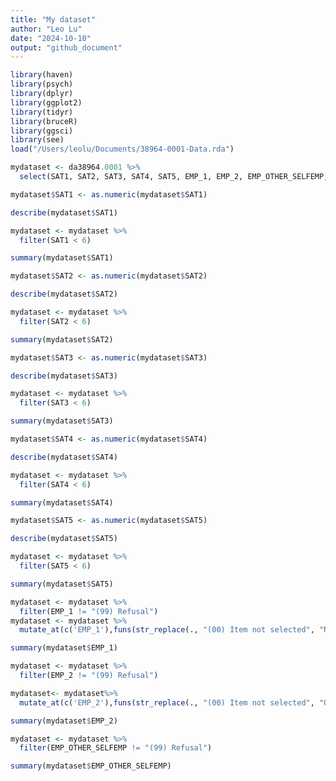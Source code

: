 ```yaml
---
title: "My dataset"
author: "Leo Lu"
date: "2024-10-10"
output: "github_document"
---
```

```r
library(haven)
library(psych)
library(dplyr)
library(ggplot2)
library(tidyr)
library(bruceR)
library(ggsci)
library(see)
load("/Users/leolu/Documents/38964-0001-Data.rda")

```

```r
mydataset <- da38964.0001 %>%
  select(SAT1, SAT2, SAT3, SAT4, SAT5, EMP_1, EMP_2, EMP_OTHER_SELFEMP, SOCIAL_2, AGE, WORK_HRS, SLEEPHRS)

mydataset$SAT1 <- as.numeric(mydataset$SAT1)

describe(mydataset$SAT1)

mydataset <- mydataset %>%
  filter(SAT1 < 6)

summary(mydataset$SAT1)

mydataset$SAT2 <- as.numeric(mydataset$SAT2)

describe(mydataset$SAT2)

mydataset <- mydataset %>%
  filter(SAT2 < 6)

summary(mydataset$SAT2)

mydataset$SAT3 <- as.numeric(mydataset$SAT3)

describe(mydataset$SAT3)

mydataset <- mydataset %>%
  filter(SAT3 < 6)

summary(mydataset$SAT3)

mydataset$SAT4 <- as.numeric(mydataset$SAT4)

describe(mydataset$SAT4)

mydataset <- mydataset %>%
  filter(SAT4 < 6)

summary(mydataset$SAT4)

mydataset$SAT5 <- as.numeric(mydataset$SAT5)

describe(mydataset$SAT5)

mydataset <- mydataset %>%
  filter(SAT5 < 6)

summary(mydataset$SAT5)
```
```r

mydataset <- mydataset %>%
  filter(EMP_1 != "(99) Refusal")
mydataset <- mydataset %>%
  mutate_at(c('EMP_1'),funs(str_replace(., "(00) Item not selected", "Not in One Job")))

summary(mydataset$EMP_1)

mydataset <- mydataset %>%
  filter(EMP_2 != "(99) Refusal")

mydataset<- mydataset%>%
  mutate_at(c('EMP_2'),funs(str_replace(., "(00) Item not selected", "One Job")))

summary(mydataset$EMP_2)

mydataset <- mydataset %>%
  filter(EMP_OTHER_SELFEMP != "(99) Refusal")

summary(mydataset$EMP_OTHER_SELFEMP)
```


